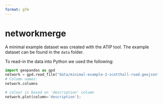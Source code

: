 ```yaml
---
format: gfm
---
```


# networkmerge

A minimal example dataset was created with the ATIP tool.
The example dataset can be found in the `data` folder.

To read-in the data into Python we used the following:

```python
import geopandas as gpd
network = gpd.read_file("data/minimal-example-2-scotthall-road.geojson")
# Column names:
network.columns

# colour is based on 'description' column
network.plot(column='description');
```
